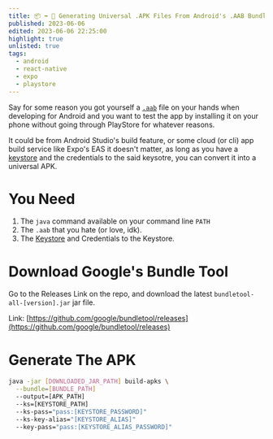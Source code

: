 ```yaml
---
title: 📦 ➡️ 🤖 Generating Universal .APK Files From Android's .AAB Bundles
published: 2023-06-06
edited: 2023-06-06 22:25:00
highlight: true
unlisted: true
tags:
  - android
  - react-native
  - expo
  - playstore
---
```


Say for some reason you got yourself a [`.aab`](https://developer.android.com/guide/app-bundle) file on 
your hands when developing for Android and you want to test the app by installing it on your phone
 without going through PlayStore for whatever reasons.

It could be from Android Studio's build feature, or some cloud (or cli) app build service like Expo's EAS
it doesn't matter, as long as you have a [keystore](https://developer.android.com/training/articles/keystore) 
and the credentials to the said keysotre, you can convert it into a universal APK.

# You Need

1. The `java` command available on your command line `PATH`
2. The `.aab` that you hate (or love, idk).
3. The [Keystore](https://developer.android.com/training/articles/keystore) and Credentials to the Keystore.

# Download Google's Bundle Tool

Go to the Releases Link on the repo, and download the latest `bundletool-all-[version].jar` jar file.

Link: [https://github.com/google/bundletool/releases](https://github.com/google/bundletool/releases)

# Generate The APK

```bash
java -jar [DOWNLOADED_JAR_PATH] build-apks \
  --bundle=[BUNDLE_PATH]
  --output=[APK_PATH]
  --ks=[KEYSTORE_PATH]
  --ks-pass="pass:[KEYSTORE_PASSWORD]"
  --ks-key-alias="[KEYSTORE_ALIAS]"
  --key-pass="pass:[KEYSTORE_ALIAS_PASSWORD]"
```

